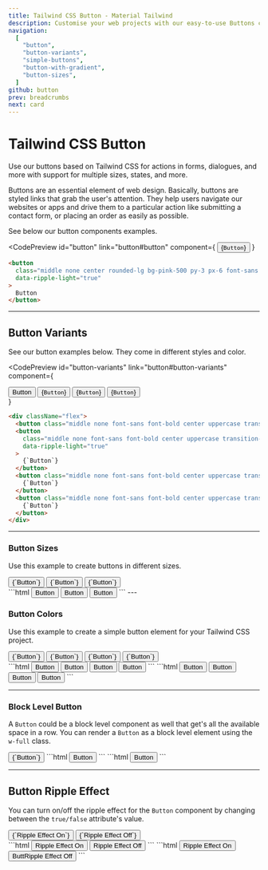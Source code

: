 ```yaml
---
title: Tailwind CSS Button - Material Tailwind
description: Customise your web projects with our easy-to-use Buttons component for Tailwind CSS using Material Design guidelines.
navigation:
  [
    "button",
    "button-variants",
    "simple-buttons",
    "button-with-gradient",
    "button-sizes",
  ]
github: button
prev: breadcrumbs
next: card
---
```


# Tailwind CSS Button

Use our buttons based on Tailwind CSS for actions in forms, dialogues, and more with support for multiple sizes, states, and more.

Buttons are an essential element of web design. Basically, buttons are styled links that grab the user's attention. They help users navigate our websites or apps and drive them to a particular action like submitting a contact form, or placing an order as easily as possible.

See below our button components examples.

<CodePreview
  id="button"
  link="button#button"
  component={
    <button
      className="middle none center rounded-lg bg-pink-500 py-3 px-6 font-sans text-xs font-bold uppercase text-white shadow-md shadow-pink-500/20 transition-all hover:shadow-lg hover:shadow-pink-500/40 focus:opacity-[0.85] focus:shadow-none active:opacity-[0.85] active:shadow-none disabled:pointer-events-none disabled:opacity-50 disabled:shadow-none"
      data-ripple-light="true"
    >
      {`Button`}
    </button>
  }
>
  ```html
  <button
    class="middle none center rounded-lg bg-pink-500 py-3 px-6 font-sans text-xs font-bold uppercase text-white shadow-md shadow-pink-500/20 transition-all hover:shadow-lg hover:shadow-pink-500/40 focus:opacity-[0.85] focus:shadow-none active:opacity-[0.85] active:shadow-none disabled:pointer-events-none disabled:opacity-50 disabled:shadow-none"
    data-ripple-light="true"
  >
    Button
  </button>
  ```
</CodePreview>

---

## Button Variants

See our button examples below. They come in different styles and color.

<CodePreview
  id="button-variants"
  link="button#button-variants"
  component={
    <div className="flex">
      <button class="middle none font-sans font-bold center uppercase transition-all disabled:opacity-50 disabled:shadow-none disabled:pointer-events-none text-xs py-3 px-6 rounded-lg bg-pink-500 text-white shadow-md shadow-pink-500/20 hover:shadow-lg hover:shadow-pink-500/40 focus:opacity-[0.85] focus:shadow-none active:opacity-[0.85] active:shadow-none mr-3" data-ripple-light="true">Button</button>
      <button
        class="middle none font-sans font-bold center uppercase transition-all disabled:opacity-50 disabled:shadow-none disabled:pointer-events-none text-xs py-3 px-6 rounded-lg bg-gradient-to-tr from-pink-600 to-pink-400 text-white shadow-md shadow-pink-500/20 hover:shadow-lg hover:shadow-pink-500/40 active:opacity-[0.85] mr-3"
        data-ripple-light="true"
      >
        {`Button`}
      </button>
      <button class="middle none font-sans font-bold center uppercase transition-all disabled:opacity-50 disabled:shadow-none disabled:pointer-events-none text-xs py-3 px-6 rounded-lg border border-pink-500 text-pink-500 hover:opacity-75 focus:ring focus:ring-pink-200 active:opacity-[0.85] mr-3" data-ripple-dark="true">
        {`Button`}
      </button>
      <button class="middle none font-sans font-bold center uppercase transition-all disabled:opacity-50 disabled:shadow-none disabled:pointer-events-none text-xs py-3 px-6 rounded-lg text-pink-500 hover:bg-pink-500/10 active:bg-pink-500/30" data-ripple-dark="true">
        {`Button`}
      </button>
    </div>
  }
>
  ```html
  <div className="flex">
    <button class="middle none font-sans font-bold center uppercase transition-all disabled:opacity-50 disabled:shadow-none disabled:pointer-events-none text-xs py-3 px-6 rounded-lg bg-pink-500 text-white shadow-md shadow-pink-500/20 hover:shadow-lg hover:shadow-pink-500/40 focus:opacity-[0.85] focus:shadow-none active:opacity-[0.85] active:shadow-none mr-3" data-ripple-light="true">Button</button>
    <button
      class="middle none font-sans font-bold center uppercase transition-all disabled:opacity-50 disabled:shadow-none disabled:pointer-events-none text-xs py-3 px-6 rounded-lg bg-gradient-to-tr from-pink-600 to-pink-400 text-white shadow-md shadow-pink-500/20 hover:shadow-lg hover:shadow-pink-500/40 active:opacity-[0.85] mr-3"
      data-ripple-light="true"
    >
      {`Button`}
    </button>
    <button class="middle none font-sans font-bold center uppercase transition-all disabled:opacity-50 disabled:shadow-none disabled:pointer-events-none text-xs py-3 px-6 rounded-lg border border-pink-500 text-pink-500 hover:opacity-75 focus:ring focus:ring-pink-200 active:opacity-[0.85] mr-3" data-ripple-dark="true">
      {`Button`}
    </button>
    <button class="middle none font-sans font-bold center uppercase transition-all disabled:opacity-50 disabled:shadow-none disabled:pointer-events-none text-xs py-3 px-6 rounded-lg text-pink-500 hover:bg-pink-500/10 active:bg-pink-500/30" data-ripple-dark="true">
      {`Button`}
    </button>
  </div>
  ```
</CodePreview>


---

### Button Sizes

Use this example to create buttons in different sizes.

<ComponentDemo id="button-sizes">
  <div className="flex items-end gap-4">
    <button
      className="button button-gradient button-pink button-sm mb-3"
      data-ripple-light="true"
    >
      {`Button`}
    </button>
    <button
      className="button button-gradient button-pink mb-3"
      data-ripple-light="true"
    >
      {`Button`}
    </button>
    <button
      className="button button-gradient button-pink button-lg mb-3"
      data-ripple-light="true"
    >
      {`Button`}
    </button>
  </div>
</ComponentDemo>
```html
<button
  class="button button-pink button-gradient button-sm mb-3"
  data-ripple-light="true"
>
  Button
</button>
<button
  class="button button-pink button-gradient mb-3"
  data-ripple-light="true"
>
  Button
</button>
<button
  class="button button-pink button-gradient button-lg mb-3"
  data-ripple-light="true"
>
  Button
</button>
```
---

### Button Colors

Use this example to create a simple button element for your Tailwind CSS project.

<ComponentDemo id="button-colors">
  <div className="flex">
    <button className="button button-blue mr-3" data-ripple-light="true">
      {`Button`}
    </button>
    <button className="button button-red mr-3" data-ripple-light="true">
      {`Button`}
    </button>
    <button className="button button-green mr-3" data-ripple-light="true">
      {`Button`}
    </button>
    <button className="button button-orange mr-3" data-ripple-light="true">
      {`Button`}
    </button>
  </div>
</ComponentDemo>

<CodeTabs>
  <TabPanel value={1}>
    ```html
    <button class="button button-blue mr-3" data-ripple-light="true">Button</button>
    <button class="button button-red mr-3" data-ripple-light="true">Button</button>
    <button class="button button-green mr-3" data-ripple-light="true">Button</button>
    <button class="button button-orange" data-ripple-light="true">Button</button>
    ```
  </TabPanel>
  <TabPanel value={2}>
    ```html
    <button class="middle none font-sans font-bold center uppercase transition-all disabled:opacity-50 disabled:shadow-none disabled:pointer-events-none text-xs py-3 px-6 rounded-lg bg-blue-500 text-white shadow-md shadow-blue-500/20 hover:shadow-lg hover:shadow-blue-500/40 focus:opacity-[0.85] focus:shadow-none active:opacity-[0.85] active:shadow-none mr-3" data-ripple-light="true">Button</button>
    <button class="middle none font-sans font-bold center uppercase transition-all disabled:opacity-50 disabled:shadow-none disabled:pointer-events-none text-xs py-3 px-6 rounded-lg bg-red-500 text-white shadow-md shadow-red-500/20 hover:shadow-lg hover:shadow-red-500/40 focus:opacity-[0.85] focus:shadow-none active:opacity-[0.85] active:shadow-none mr-3" data-ripple-light="true">Button</button>
    <button class="middle none font-sans font-bold center uppercase transition-all disabled:opacity-50 disabled:shadow-none disabled:pointer-events-none text-xs py-3 px-6 rounded-lg bg-green-500 text-white shadow-md shadow-green-500/20 hover:shadow-lg hover:shadow-green-500/40 focus:opacity-[0.85] focus:shadow-none active:opacity-[0.85] active:shadow-none mr-3" data-ripple-light="true">Button</button>
    <button class="middle none font-sans font-bold center uppercase transition-all disabled:opacity-50 disabled:shadow-none disabled:pointer-events-none text-xs py-3 px-6 rounded-lg bg-orange-500 text-white shadow-md shadow-orange-500/20 hover:shadow-lg hover:shadow-orange-500/40 focus:opacity-[0.85] focus:shadow-none active:opacity-[0.85] active:shadow-none" data-ripple-light="true">Button</button>
    ```
  </TabPanel>
</CodeTabs>

---

### Block Level Button

A <Code>Button</Code> could be a block level component as well that get's all the available space in a row. You can render a <Code>Button</Code> as a block level element using the <Code>w-full</Code> class.

<ComponentDemo id="block-level-button">
  <button className="button button-pink w-full" data-ripple-light="true">
    {`Button`}
  </button>
</ComponentDemo>

<CodeTabs>
  <TabPanel value={1}>
    ```html
    <button class="button button-pink w-full" data-ripple-light="true">Button</button>
    ```
  </TabPanel>
  <TabPanel value={2}>
    ```html
    <button class="middle none font-sans font-bold center uppercase transition-all disabled:opacity-50 disabled:shadow-none disabled:pointer-events-none text-xs py-3 px-6 rounded-lg bg-pink-500 text-white shadow-md shadow-pink-500/20 hover:shadow-lg hover:shadow-pink-500/40 focus:opacity-[0.85] focus:shadow-none active:opacity-[0.85] active:shadow-none w-full" data-ripple-light="true">Button</button>
    ```
  </TabPanel>
</CodeTabs>

---

## Button Ripple Effect

You can turn on/off the ripple effect for the <Code>Button</Code> component by changing between the <Code>true/false</Code> attribute's value.

<ComponentDemo id="button-ripple-effect">
  <div className="flex">
    <button className="button button-pink mr-3" data-ripple-light="true">
      {`Ripple Effect On`}
    </button>
    <button className="button button-pink" data-ripple-light="false">
      {`Ripple Effect Off`}
    </button>
  </div>
</ComponentDemo>

<CodeTabs>
  <TabPanel value={1}>
    ```html
    <button class="button button-pink mr-3" data-ripple-light="true">Ripple Effect On</button>
    <button class="button button-pink" data-ripple-light="false">Ripple Effect Off</button>
    ```
  </TabPanel>
  <TabPanel value={2}>
    ```html
    <button class="middle none font-sans font-bold center uppercase transition-all disabled:opacity-50 disabled:shadow-none disabled:pointer-events-none text-xs py-3 px-6 rounded-lg bg-pink-500 text-white shadow-md shadow-pink-500/20 hover:shadow-lg hover:shadow-pink-500/40 focus:opacity-[0.85] focus:shadow-none active:opacity-[0.85] active:shadow-none" data-ripple-light="true">Ripple Effect On</button>
    <button class="middle none font-sans font-bold center uppercase transition-all disabled:opacity-50 disabled:shadow-none disabled:pointer-events-none text-xs py-3 px-6 rounded-lg bg-pink-500 text-white shadow-md shadow-pink-500/20 hover:shadow-lg hover:shadow-pink-500/40 focus:opacity-[0.85] focus:shadow-none active:opacity-[0.85] active:shadow-none" data-ripple-light="false">ButtRipple Effect Off</button>
    ```
  </TabPanel>
</CodeTabs>